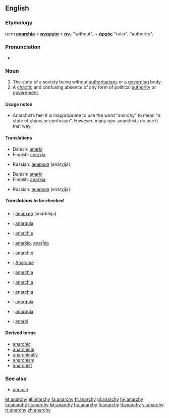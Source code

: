 ==English==
{{wikipedia}}

===Etymology===
{{NL.}} term '''[[anarchia]]''' < {{Gr.}} '''[[αναρχία]]''' < '''[[α-|αν-]]''' "without", + '''[[ἀρχός]]''' "ruler", "authority".

===Pronunciation===
*{{IPA|/ˈænərki/}}

===Noun===
{{en-noun|anarchies|-}}

# The state of a society being without [[authoritarians]] or a [[govern]]ing body.
# A [[chaotic]] and confusing absence of any form of political [[authority]] or [[government]].

====Usage notes====
*Anarchists feel it is inappropriate to use the word “anarchy” to mean "a state of chaos or confusion". However, many non-anarchists do use it that way.

{{seeCites}}

====Translations====
{{trans-top|absence of any form of political authority or government}}
*Danish: [[anarki]] {{g|Danish}}
*Finnish: [[anarkia]]
{{trans-mid}}
*Russian: [[анархия]] (anárχija) {{f}}
{{trans-bottom}}

{{trans-top|political disorder and confusion}}
*Danish: [[anarki]] {{g|Danish}}
*Finnish: [[anarkia]]
{{trans-mid}}
*Russian: [[анархия]] (anárχija) {{f}}
{{trans-bottom}}

=====Translations to be checked=====
{{checktrans}}
*{{ttbc|Bulgarian}}: [[анархия]] (anárkhija) {{f}} {{l}}
*{{ttbc|Catalan}}: [[anarquía]] {{f}}
*{{ttbc|Dutch}}: [[anarchie]] {{f}}
*{{ttbc|Esperanto}}: [[anarkio]], [[anarĥio]]
*{{ttbc|French}}: [[anarchie]] {{f}}
*{{ttbc|German}}: [[Anarchie]] {{f}}
*{{ttbc|Italian}}: [[anarchia]] {{f}}
*{{ttbc|Latin}}: [[anarchia]] {{f}}
*{{ttbc|Polish}}: [[anarchia]] {{f}}
*{{ttbc|Portuguese}}: [[anarquia]] {{f}}
*{{ttbc|Spanish}}: [[anarquía]] {{f}}
*{{ttbc|Swedish}}: [[anarki]] {{g|Swedish}}

====Derived terms====
*[[anarchic]]
*[[anarchical]]
*[[anarchically]]
*[[anarchism]]
*[[anarchist]]

===See also===
*[[anomie]]

[[et:anarchy]]
[[el:anarchy]]
[[fa:anarchy]]
[[fr:anarchy]]
[[gl:anarchy]]
[[hy:anarchy]]
[[io:anarchy]]
[[it:anarchy]]
[[kk:anarchy]]
[[hu:anarchy]]
[[fi:anarchy]]
[[tl:anarchy]]
[[vi:anarchy]]
[[tr:anarchy]]
[[zh:anarchy]]